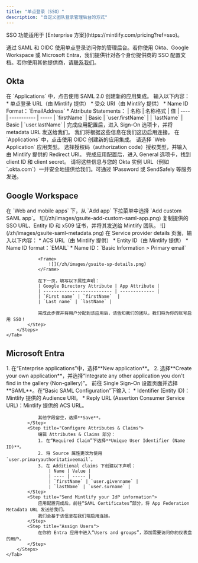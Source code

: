 ```yaml
---
title: "单点登录（SSO）"
description: "自定义团队登录管理后台的方式"
---
```


<Info>
  SSO 功能适用于 [Enterprise 方案](https://mintlify.com/pricing?ref=sso)。
</Info>

通过 SAML 和 OIDC 使用单点登录访问你的管理后台。若你使用 Okta、Google Workspace 或 Microsoft Entra，我们提供针对各个身份提供商的 SSO 配置文档。若你使用其他提供商，请[联系我们](mailto:support@mintlify.com)。

## Okta

<Tabs>
    <Tab title="SAML">
        <Steps>
            <Step title="Create an application">
                在 `Applications` 中，点击使用 SAML 2.0 创建新的应用集成。
            </Step>
            <Step title="Configure integration">
                输入以下内容：
                * 单点登录 URL（由 Mintlify 提供）
                * 受众 URI（由 Mintlify 提供）
                * Name ID Format：`EmailAddress`
                * Attribute Statements：
                    | 名称 | 名称格式 | 值
                    | ---- | ----------- | -----
                    | `firstName` | Basic | `user.firstName` |
                    | `lastName` | Basic | `user.lastName` |
            </Step>
            <Step title="Send us your IdP information">
                完成应用配置后，进入 Sign-On 选项卡，并将 metadata URL 发送给我们。
                我们将根据这些信息在我们这边启用连接。
            </Step>
        </Steps>
    </Tab>
    <Tab title="OIDC">
        <Steps>
            <Step title="Create an application">
                在 `Applications` 中，点击使用 OIDC 创建新的应用集成。
                请选择 `Web Application` 应用类型。
            </Step>
            <Step title="Configure integration">
                选择授权码（authorization code）授权类型，并输入由 Mintlify 提供的 Redirect URI。
            </Step>
            <Step title="Send us your IdP information">
                完成应用配置后，进入 General 选项卡，找到 client ID 和 client secret。
                请将这些信息与您的 Okta 实例 URL（例如 `<your-tenant-name>.okta.com`）一并安全地提供给我们。可通过 1Password 或 SendSafely 等服务发送。
            </Step>
        </Steps>
    </Tab>
</Tabs>

## Google Workspace

<Tabs>
    <Tab title="SAML">
        <Steps>
            <Step title="创建应用">
                在 `Web and mobile apps` 下，从 `Add app` 下拉菜单中选择 `Add custom SAML app`。  
                <Frame>
                    ![](/zh/images/gsuite-add-custom-saml-app.png)
                </Frame>              
            </Step>
            <Step title="将你的 IdP 信息发送给我们">
                复制提供的 SSO URL、Entity ID 和 x509 证书，并将其发送给 Mintlify 团队。
                <Frame>
                    ![](/zh/images/gsuite-saml-metadata.png)                    
                </Frame>
            </Step>
            <Step title="配置集成">
                在 Service provider details 页面，输入以下内容：
                * ACS URL（由 Mintlify 提供）
                * Entity ID（由 Mintlify 提供）
                * Name ID format：`EMAIL`
                * Name ID：`Basic Information > Primary email`

                <Frame>
                    ![](/zh/images/gsuite-sp-details.png)
                </Frame>

                在下一页，填写以下属性声明：
                | Google Directory Attribute | App Attribute |
                | -------------------------- | ------------- |
                | `First name` | `firstName`  |
                | `Last name` | `lastName` |

                完成此步骤并将用户分配到该应用后，请告知我们的团队，我们将为你的账号启用 SSO！
            </Step>
        </Steps>
    </Tab>
</Tabs>

## Microsoft Entra

<Tabs>
    <Tab title="SAML">
        <Steps>
            <Step title="Create an application">
                1. 在“Enterprise applications”中，选择**New application**。
                2. 选择**Create your own application**，并选择“Integrate any other application you don't find in the gallery (Non-gallery)”。
            </Step>
            <Step title="Configure SAML">
                前往 Single Sign-On 设置页面并选择**SAML**。在“Basic SAML Configuration”下输入：
                * Identifier (Entity ID)：Mintlify 提供的 Audience URI。
                * Reply URL (Assertion Consumer Service URL)：Mintlify 提供的 ACS URL。
                
                其他字段留空，选择**Save**。
            </Step>
            <Step title="Configure Attributes & Claims">
                编辑 Attributes & Claims 部分：
                1. 在“Required Claim”下选择**Unique User Identifier (Name ID)**。
                2. 将 Source 属性更改为使用 `user.primaryauthoritativeemail`。
                3. 在 Additional claims 下创建以下声明：
                    | Name | Value |
                    | ---- | ----- |
                    | `firstName` | `user.givenname` |
                    | `lastName` | `user.surname` |
            </Step>
            <Step title="Send Mintlify your IdP information">
                应用配置完成后，前往“SAML Certificates”部分，将 App Federation Metadata URL 发送给我们。
                我们会基于该信息在我们端启用连接。
            </Step>
            <Step title="Assign Users">
                在你的 Entra 应用中进入“Users and groups”，添加需要访问你的仪表盘的用户。
            </Step>
        </Steps>
    </Tab>
</Tabs>
